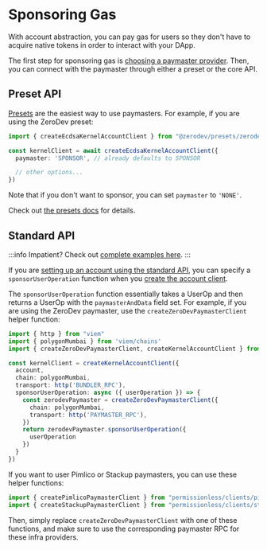 # Sponsoring Gas

With account abstraction, you can pay gas for users so they don't have to acquire native tokens in order to interact with your DApp.

The first step for sponsoring gas is [choosing a paymaster provider](/meta-infra/intro).  Then, you can connect with the paymaster through either a preset or the core API.

## Preset API

[Presets](/sdk/presets/intro) are the easiest way to use paymasters.  For example, if you are using the ZeroDev preset:

```typescript
import { createEcdsaKernelAccountClient } from "@zerodev/presets/zerodev"

const kernelClient = await createEcdsaKernelAccountClient({
  paymaster: 'SPONSOR', // already defaults to SPONSOR

  // other options...
})
```

Note that if you don't want to sponsor, you can set `paymaster` to `'NONE'`.

Check out [the presets docs](/sdk/presets/intro) for details.

## Standard API

:::info
Impatient?  Check out [complete examples here](https://github.com/zerodevapp/zerodev-examples/blob/main/create-account/without-preset.ts).
:::

If you are [setting up an account using the standard API](/sdk/core-api/create-account#standard-api), you can specify a `sponsorUserOperation` function when you [create the account client](/sdk/core-api/create-account#create-an-account-client).

The `sponsorUserOperation` function essentially takes a UserOp and then returns a UserOp with the `paymasterAndData` field set.  For example, if you are using the ZeroDev paymaster, use the `createZeroDevPaymasterClient` helper function:

```typescript
import { http } from "viem"
import { polygonMumbai } from 'viem/chains'
import { createZeroDevPaymasterClient, createKernelAccountClient } from "@zerodev/sdk"

const kernelClient = createKernelAccountClient({
  account,
  chain: polygonMumbai,
  transport: http('BUNDLER_RPC'),
  sponsorUserOperation: async ({ userOperation }) => {
    const zerodevPaymaster = createZeroDevPaymasterClient({
      chain: polygonMumbai,
      transport: http('PAYMASTER_RPC'),
    })
    return zerodevPaymaster.sponsorUserOperation({
      userOperation
    })
  }
})
```

If you want to user Pimlico or Stackup paymasters, you can use these helper functions:

```ts
import { createPimlicoPaymasterClient } from "permissionless/clients/pimlico"
import { createStackupPaymasterClient } from "permissionless/clients/stackup"
```

Then, simply replace `createZeroDevPaymasterClient` with one of these functions, and make sure to use the corresponding paymaster RPC for these infra providers.
